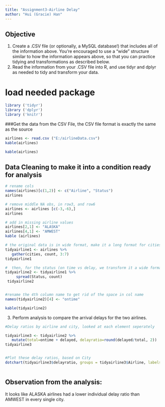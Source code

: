 ---
title: "Assignment3-Airline Delay"
author: "Hui (Gracie) Han"
---

## Objective
(1) Create a .CSV file (or optionally, a MySQL database!) that includes all of the information above. You're encouraged to use a "wide" structure similar to how the information appears above, so that you can practice tidying and transformations as described below.
(2) Read the information from your .CSV file into R, and use tidyr and dplyr as needed to tidy and transform your data.

# load needed package
```{r, warning=FALSE, message=FALSE}
library ('tidyr')
library ('dplyr')
library ('knitr')
```

###Get the data from the CSV File, the CSV file format is exactly the same as the source

```{r}
airlines <- read.csv ("E:/airlineData.csv")
kable(airlines)

kable(airlines)
```

## Data Cleaning to make it into a condition ready for analysis

```{r, comment=NA}
# rename cols
names(airlines)[c(1,2)] <- c("Airline", "Status")
airlines

# remove middle NA obs, in row3, and row6
airlines <- airlines [c(-3,-6),]
airlines

# add in missing airline values
airlines[2,1] <- "ALASKA"
airlines[4,1] <- "AMWEST"
kable (airlines)

# the original data is in wide format, make it a long format for cities
tidyairline1 <- airlines %>% 
   gather(cities, count, 3:7)
tidyairline1

#  then, for the status (on time vs delay, we transform it a wide format)
tidyairline2 <- tidyairline1 %>% 
     spread(Status, count)
 tidyairline2


#rename the 4th column name to get rid of the space in col name
names(tidyairline2)[4] <- "ontime"

kable(tidyairline2)

```
(3) Perform analysis to compare the arrival delays for the two airlines.
```{r}
#Delay ratios by airline and city, looked at each element seperately

tidyairline3 <- tidyairline2 %>%
   mutate(total=ontime + delayed, delayratio=round(delayed/total, 2)) 
tidyairline3


#Plot these delay ratios, based on City
dotchart(tidyairline3$delayratio, groups = tidyairline3$Airline, labels = tidyairline3$cities )
```
```{r}

```

## Observation from the analysis: 
It looks like ALASKA airlines had a lower individual delay ratio than AMWEST in every single city. 

